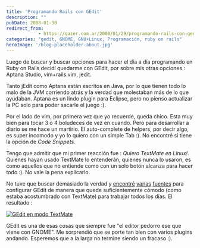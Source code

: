 ```yaml
---
title: 'Programando Rails con GEdit'
description: ""
pubDate: 2008-01-30
redirect_from: 
            - https://gazer.com.ar/2008/01/29/programando-rails-con-gedit/
categories: "gedit, GNOME, GNU+Linux, Programación, ruby on rails"
heroImage: '/blog-placeholder-about.jpg'
---
```

Luego de buscar y buscar opciones para hacer el día a día programando en Ruby on Rails decidí quedarme con GEdit, por sobre mis otras opciones : Aptana Studio, vim+rails.vim, jedit.

Tanto jEdit como Aptana están escritos en Java, por lo que tienen todo lo malo de la JVM corriendo atrás y la verdad que molestaban más de lo que ayudaban. Aptana es un lindo plugin para Eclipse, pero no pienso actualizar la PC solo para poder sacarle el juego :).

Por el lado de vim, por primera vez que yo recuerde, queda chico. Esta muy bien para tocar 3 o 4 boludeces de vez en cuando. Pero para desarrollar a diario se me hace un martirio. El auto-complete de helpers, por decir algo, es super incomodo y yo lo quiero con un simple Tab :). No encontré si tiene la opción de _Code Snippets_.

Tengo que admitir que mi primer reacción fue : _Quiero TextMate en Linux!_. Quienes hayan usado TextMate lo entenderán, quienes nunca lo usaron, es como aquellos que no entiende como con un solo botón alcanza para hacer todo :). No vale la pena explicarlo.

No tuve que buscar demasiado la verdad y [encontré](http://blog.nationcode.com/2007/5/30/emular-textmate-en-linux) [varias](http://grigio.org/textmate_gedit_few_steps) [fuentes](http://joselo.wordpress.com/2007/03/28/textmate-en-linux/) para configurar GEdit de manera que quede suficientemente cómodo (como estaba acostumbrado con TextMate) para trabajar todos los días. El resultado :


[![GEdit en modo TextMate](/img/uploads/2008/01/gedittextmate.png#center)](/img/uploads/2008/01/gedittextmate.png "GEdit en modo TextMate")

GEdit es una de esas cosas que siempre fue "el editor pedorro ese que viene con GNOME". Me sorprendió que se porte tan bien con varios plugins andando. Esperemos que a la larga no termine siendo un fracaso :).
